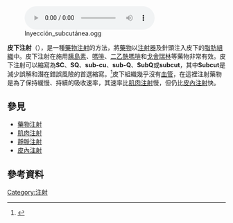 {{medical}}
[[File:Inyección_subcutánea.ogg|thumb]]

'''皮下注射'''（{{lang-en|Subcutaneous injection}}），是一種[[藥物注射|藥物注射]]的方法，將[[藥物|藥物]]以[[注射器|注射器]]及針頭注入皮下的[[脂肪組織|脂肪組織]]中。皮下注射在施用[[胰島素|胰島素]]、[[嗎啡|嗎啡]]、[[二乙酰嗎啡|二乙酰嗎啡]]和[[戈舍瑞林|戈舍瑞林]]等藥物非常有效。皮下注射可以縮寫為'''SC'''、'''SQ'''、'''sub-cu'''、'''sub-Q'''、'''SubQ'''或'''subcut'''，其中'''Subcut'''是減少誤解和潛在錯誤風險的首選縮寫。<ref name="abbrevs">{{cite web | url=http://www.ismp.org/tools/errorproneabbreviations.pdf | title=ISMP's List of Error-Prone Abbreviations, Symbols,and Dose Designations | author=<!--Staff writer(s); no by-line.--> | date=2013 | website=www.ismp.org | access-date=13 May 2013 | language=en | archive-date=2011-10-27 | archive-url=https://web.archive.org/web/20111027133115/http://www.ismp.org/tools/errorproneabbreviations.pdf | dead-url=no }}</ref>皮下組織幾乎沒有[[血管|血管]]，在這裡注射藥物是為了保持緩慢、持續的吸收速率，其速率比[[肌肉注射|肌肉注射]]慢，但仍比[[皮內注射|皮內注射]]快。

==參見==
*[[藥物注射|藥物注射]]
*[[肌肉注射|肌肉注射]]
*[[靜脈注射|靜脈注射]]
*[[皮內注射|皮內注射]]

==參考資料==
{{Reflist}}

{{劑型}}
{{med-stub}}

[[Category:注射|Category:注射]]